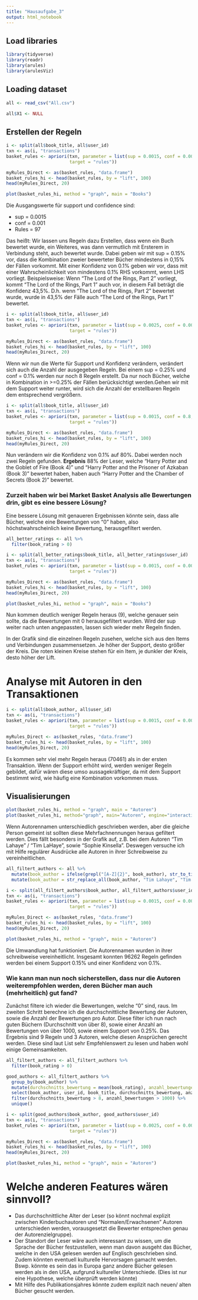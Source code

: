 ```yaml
---
title: "Hausaufgabe_3"
output: html_notebook
---
```

## Load libraries
```r
library(tidyverse)
library(readr)
library(arules)
library(arulesViz)
```

## Loading dataset
```r
all <- read_csv("All.csv")

all$X1 <- NULL
```


## Erstellen der Regeln

```r
i <- split(all$book_title, all$user_id)
txn <- as(i, "transactions")
basket_rules <- apriori(txn, parameter = list(sup = 0.0015, conf = 0.001, minlen = 2,
                        target = "rules"))
```
```r
myRules_Direct <- as(basket_rules, "data.frame")
basket_rules_hi <- head(basket_rules, by = "lift", 100)
head(myRules_Direct, 20)

plot(basket_rules_hi, method = "graph", main = "Books")
```
Die Ausgangswerte für support und confidence sind:

* sup = 0.0015
* conf = 0.001
* Rules = 97

Das heißt: Wir lassen uns Regeln dazu Erstellen, dass wenn ein Buch bewertet wurde, ein Weiteres, was dann vermutlich mit Ersterem in Verbindung steht, auch bewertet wurde. Dabei geben wir mit sup = 0.15% vor, dass die Kombination zweier bewerteter Bücher mindestens in 0,15% der Fällen vorkommt. Mit einer Konfidenz von 0.1% geben wir vor, dass mit einer Wahrscheinlichkeit von mindestens 0.1% RHS vorkommt, wenn LHS vorliegt. Beispielsweise: Wenn "The Lord of the Rings, Part 2" vorliegt, kommt "The Lord of the Rings, Part 1" auch vor, in diesem Fall beträgt die Konfidenz 43,5%. D.h. wenn "The Lord of the Rings, Part 2" bewertet wurde, wurde in 43,5% der Fälle auch "The Lord of the Rings, Part 1" bewertet. 


```r
i <- split(all$book_title, all$user_id)
txn <- as(i, "transactions")
basket_rules <- apriori(txn, parameter = list(sup = 0.0025, conf = 0.001, minlen = 2,
                        target = "rules"))

myRules_Direct <- as(basket_rules, "data.frame")
basket_rules_hi <- head(basket_rules, by = "lift", 100)
head(myRules_Direct, 20)
```
Wenn wir nun die Werte für Support und Konfidenz verändern, verändert sich auch die Anzahl der ausgegeben Regeln. 
Bei einem sup = 0.25% und conf = 0.1% werden nur noch 8 Regeln erstellt. Da nur noch Bücher, welche in Kombination in >=0.25%  der Fällen berücksichtigt werden.Gehen wir mit dem Support weiter runter, wird sich die Anzahl der erstellbaren Regeln dem entsprechend vergrößern. 

```r
i <- split(all$book_title, all$user_id)
txn <- as(i, "transactions")
basket_rules <- apriori(txn, parameter = list(sup = 0.0015, conf = 0.8, minlen = 2,
                        target = "rules"))

myRules_Direct <- as(basket_rules, "data.frame")
basket_rules_hi <- head(basket_rules, by = "lift", 100)
head(myRules_Direct, 20)
```
Nun verändern wir die Konfidenz von 0.1% auf 80%. Dabei werden noch zwei Regeln gefunden. **Ergebnis** 88% der Leser, welche "Harry Potter and the Goblet of Fire (Book 4)" und "Harry Potter and the Prisoner of Azkaban (Book 3)" bewertet haben, haben auch "Harry Potter and the Chamber of Secrets (Book 2)" bewertet. 

### Zurzeit haben wir bei Market Basket Analysis alle Bewertungen drin, gibt es eine bessere Lösung? 
Eine bessere Lösung mit genaueren Ergebnissen könnte sein, dass alle Bücher, welche eine Bewertungen von "0" haben, also höchstwahrscheinlich keine Bewertung, herausgefiltert werden. 
```r
all_better_ratings <- all %>% 
  filter(book_rating > 0)

i <- split(all_better_ratings$book_title, all_better_ratings$user_id)
txn <- as(i, "transactions")
basket_rules <- apriori(txn, parameter = list(sup = 0.0015, conf = 0.001, minlen = 2,
                        target = "rules"))

myRules_Direct <- as(basket_rules, "data.frame")
basket_rules_hi <- head(basket_rules, by = "lift", 100)
head(myRules_Direct, 20)

plot(basket_rules_hi, method = "graph", main = "Books")
```
Nun kommen deutlich weniger Regeln heraus (9), welche genauer sein sollte, da die Bewertungen mit 0 herausgefiltert wurden. Wird der sup weiter nach unten angepassten, lassen sich wieder mehr Regeln finden. 

In der Grafik sind die einzelnen Regeln zusehen, welche sich aus den Items und Verbindungen zusammensetzen. Je höher der Support, desto größer der Kreis. Die roten kleinen Kreise stehen für ein Item, je dunkler der Kreis, desto höher der Lift. 

# Analyse mit Autoren in den Transaktionen

```r
i <- split(all$book_author, all$user_id)
txn <- as(i, "transactions")
basket_rules <- apriori(txn, parameter = list(sup = 0.0015, conf = 0.001, minlen = 2,
                        target = "rules"))

myRules_Direct <- as(basket_rules, "data.frame")
basket_rules_hi <- head(basket_rules, by = "lift", 100)
head(myRules_Direct, 20)
```
Es kommen sehr viel mehr Regeln heraus (70461) als in der ersten Transaktion. Wenn der Support erhöht wird, werden weniger Regeln gebildet, dafür wären diese umso aussagekräftiger, da mit dem Support bestimmt wird, wie häufig eine Kombination vorkommen muss. 

## Visualisierungen 
```r
plot(basket_rules_hi, method = "graph", main = "Autoren")
plot(basket_rules_hi, method="graph", main="Autoren", engine="interactive")
```
Wenn Autorennamen unterschiedlich geschrieben werden, aber die gleiche Person gemeint ist sollten diese Mehrfachnennungen heraus gefiltert werden. Dies fällt besonders in der Grafik auf, z.B. bei dem Autoren "Tim Lahaye" / "Tim LaHaye", sowie "Sophie Kinsella". Deswegen versuche ich mit Hilfe regulärer Ausdrücke alle Autoren in ihrer Schreibweise zu vereinheitlichen.
```r
all_filtert_authors <- all %>% 
  mutate(book_author = ifelse(grepl("[A-Z]{2}", book_author), str_to_title(book_author), book_author)) %>% 
  mutate(book_author = str_replace_all(book_author, "Tim Lahaye", "Tim LaHaye"))

i <- split(all_filtert_authors$book_author, all_filtert_authors$user_id)
txn <- as(i, "transactions")
basket_rules <- apriori(txn, parameter = list(sup = 0.0015, conf = 0.001, minlen = 2,
                        target = "rules"))

myRules_Direct <- as(basket_rules, "data.frame")
basket_rules_hi <- head(basket_rules, by = "lift", 100)
head(myRules_Direct, 20)
```
```r
plot(basket_rules_hi, method = "graph", main = "Autoren")
```
Die Umwandlung hat funktioniert. Die Autorennamen wurden in ihrer schreibweise vereinheitlicht. Insgesamt konnten 96262 Regeln gefinden werden bei einem Support 0.15% und einer Konfidenz von 0.1%. 


### Wie kann man nun noch sicherstellen, dass nur die Autoren weiterempfohlen werden, deren Bücher man auch (mehrheitlich) gut fand? 
Zunächst filtere ich wieder die Bewertungen, welche "0" sind, raus. Im zweiten Schritt berechne ich die durchschnittliche Bewertung der Autoren, sowie die Anzahl der Bewertungen pro Autor. Diese filter ich nun nach guten Büchern (Durchschnitt von über 8), sowie einer Anzahl an Bewertungen von über 1000, sowie einem Support von 0.25%. Das Ergebnis sind 9 Regeln und 3 Autoren, welche diesen Ansprüchen gerecht werden. Diese sind laut List sehr Empfehlenswert zu lesen und haben wohl einige Gemeinsamkeiten.

```r

all_filtert_authors <- all_filtert_authors %>% 
  filter(book_rating > 0)

good_authors <- all_filtert_authors %>% 
  group_by(book_author) %>% 
  mutate(durchschnitts_bewertung = mean(book_rating), anzahl_bewertungen = n()) %>%
  select(book_author, user_id, book_title, durchschnitts_bewertung, anzahl_bewertungen) %>% 
  filter(durchschnitts_bewertung > 8, anzahl_bewertungen > 1000) %>% 
  unique()

```


```r
i <- split(good_authors$book_author, good_authors$user_id)
txn <- as(i, "transactions")
basket_rules <- apriori(txn, parameter = list(sup = 0.0025, conf = 0.001, minlen = 2,
                        target = "rules"))
```


```r
myRules_Direct <- as(basket_rules, "data.frame")
basket_rules_hi <- head(basket_rules, by = "lift", 100)
head(myRules_Direct, 20)
```
```r
plot(basket_rules_hi, method = "graph", main = "Autoren")
```

# Welche anderen Features wären sinnvoll? 
* Das durchschnittliche Alter der Leser (so könnt nochmal explizit zwischen Kinderbuchautoren und "Normalen/Erwachsenen" Autoren unterschieden werden, vorausgesetzt die Bewerter entsprechen genau der Autorenzielgruppe). 
* Der Standort der Leser wäre auch interessant zu wissen, um die Sprache der Bücher festzustellen, wenn man davon ausgeht das Bücher, welche in den USA gelesen werden auf Englisch geschrieben sind. Zudem könnten eventuell kulturelle Hervorsagen gamacht werden. Bswp. könnte es sein das in Europa ganz andere Bücher gelesen werden als in den USA, aufgrund kultureller Unterschiede. (Dies ist nur eine Hypothese, welche überprüft werden könnte)
* Mit Hilfe des Publikationsjahres könnte zudem explizit nach neuen/ alten Bücher gesucht werden.  



